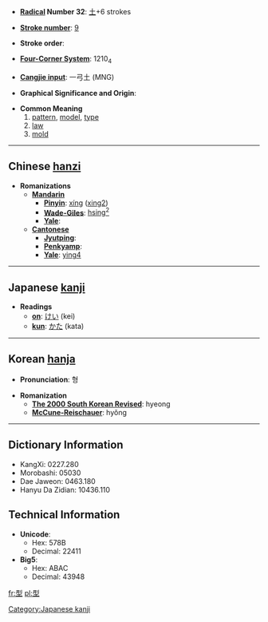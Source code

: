 * '''[[Wiktionary:Chinese radical index| Radical]] Number 32''': [[Wiktionary:Chinese radical index 土|土]]+6 strokes

* '''[[Wiktionary:Chinese total strokes index|Stroke number]]''': [[Wiktionary:Chinese total strokes index 9|9]]

* '''Stroke order''': 

* '''[[Wiktionary:Chinese four corner index|Four-Corner System]]''': 1210<sub>4</sub>

* '''[[Wiktionary:Chinese Cangjie index|Cangjie input]]''': 一弓土 (MNG)

* '''Graphical Significance and Origin''': 

* '''Common Meaning'''
*# [[pattern]], [[model]], [[type]]
*# [[law]]
*# [[mold]]


----

== Chinese [[hanzi]] ==

* '''Romanizations'''
** '''[[Mandarin]]'''
*** '''[[Pinyin]]''': [[xíng]] ([[xing2]])
*** '''[[Wade-Giles]]''': [[hsing2|hsing<sup>2</sup>]]
*** '''[[Yale]]''': 
** '''[[Cantonese]]'''
*** '''[[Jyutping]]''':
*** '''[[Penkyamp]]''': 
*** '''[[Yale]]''': [[ying4]]


----

== Japanese [[kanji]] ==

* '''Readings'''
** '''[[on]]''': [[けい]] (kei)
** '''[[kun]]''': [[かた]] (kata)


----

== Korean [[hanja]] ==

* '''Pronunciation''': 형

* '''Romanization'''
** '''[[The 2000 South Korean Revised Romanization|The 2000 South Korean Revised]]''': hyeong
** '''[[McCune-Reischauer]]''': hyŏng

----

== Dictionary Information ==

* KangXi: 0227.280
* Morobashi: 05030
* Dae Jaweon: 0463.180
* Hanyu Da Zidian: 10436.110

== Technical Information ==

* '''Unicode''':
** Hex: 578B
** Decimal: 22411
* '''Big5''':
** Hex: ABAC
** Decimal: 43948

[[Category:Japanese kanji]]

[[fr:型]]
[[pl:型]]